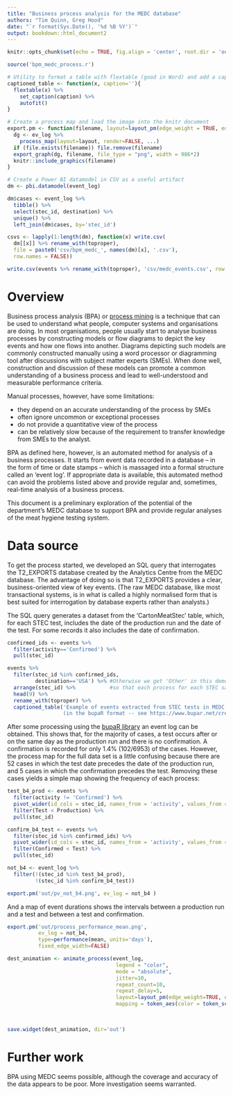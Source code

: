 ---
title: "Business process analysis for the MEDC database"
authors: "Tim Quinn, Greg Hood"
date: "`r format(Sys.Date(), '%d %B %Y')`"
output: bookdown::html_document2
---

```{r setup, include=FALSE}

knitr::opts_chunk$set(echo = TRUE, fig.align = 'center', root.dir = 'out')

source('bpm_medc_process.r')

# Utility to format a table with flextable (good in Word) and add a caption
captioned_table <- function(x, caption=''){
  flextable(x) %>% 
    set_caption(caption) %>% 
    autofit()
}

# Create a process map and load the image into the knitr document
export.pm <- function(filename, layout=layout_pm(edge_weight = TRUE, edge_cutoff = 20), ev_log=event_log, ...) {
  dg <- ev_log %>% 
    process_map(layout=layout, render=FALSE, ...)
  if (file.exists(filename)) file.remove(filename)
  export_graph(dg, filename, file_type = "png", width = 986*2)   
  knitr::include_graphics(filename)
}

# Create a Power BI datamodel in CSV as a useful artifact
dm <- pbi.datamodel(event_log)

dm$cases <- event_log %>% 
  tibble() %>% 
  select(stec_id, destination) %>% 
  unique() %>% 
  left_join(dm$cases, by='stec_id')

csvs <- lapply(1:length(dm), function(x) write.csv(
  dm[[x]] %>% rename_with(toproper), 
  file = paste0('csv/bpm_medc_', names(dm)[x], '.csv'),
  row.names = FALSE))

write.csv(events %>% rename_with(toproper), 'csv/medc_events.csv', row.names = FALSE)

```
# Overview {-}

Business process analysis (BPA) or [process mining](https://en.wikipedia.org/wiki/Process_mining) is a technique that can be used to understand what people, computer systems and organisations are doing. In most organisations, people usually start to analyse business processes by constructing models or flow diagrams to depict the key events and how one flows into another. Diagrams depicting such models are commonly constructed manually using a word processor or diagramming tool after discussions with subject matter experts (SMEs). When done well, construction and discussion of these models can promote a common understanding of a business process and lead to well-understood and measurable performance criteria.

Manual processes, however, have some limitations: 

* they depend on an accurate understanding of the process by SMEs
* often ignore uncommon or exceptional processes
* do not provide a quantitative view of the process
* can be relatively slow because of the requirement to transfer knowledge from SMEs to the analyst.

BPA as defined here, however, is an automated method for analysis of a business processes. It starts from event data recorded in a database -- in the form of time or date stamps -- which is massaged into a formal structure called an 'event log'. If appropriate data is available, this automated method can avoid the problems listed above and provide regular and, sometimes, real-time analysis of a business process.

This document is a preliminary exploration of the potential of the department's MEDC database to support BPA and provide regular analyses of the meat hygiene testing system. 


# Data source {-}

To get the process started, we developed an SQL query that interrogates the T2_EXPORTS database created by the Analytics Centre from the MEDC database. The advantage of doing so is that T2_EXPORTS provides a clear, business-oriented view of key events. (The raw MEDC database, like most transactional systems, is in what is called a highly normalised form that is best suited for interrogation by database experts rather than analysts.)

The SQL query generates a dataset from the 'CartonMeatStec' table, which, for each STEC test, includes the date of the production run and the date of the test. For some records it also includes the date of confirmation.


``` {r events, echo=FALSE }
  
confirmed_ids <- events %>% 
  filter(activity=='Confirmed') %>% 
  pull(stec_id)

events %>% 
  filter(stec_id %in% confirmed_ids,
         destination=='USA') %>% #Otherwise we get 'Other' in this demo, which is less informative
  arrange(stec_id) %>%           #so that each process for each STEC sample is contiguous
  head(9) %>% 
  rename_with(toproper) %>% 
  captioned_table('Example of events extracted from STEC tests in MEDC 
                  (in the bupaR format -- see https://www.bupar.net/creating_eventlogs.html).')

```

After some processing using the [bupaR library](https://www.bupar.net) an event log can be obtained. This shows that, for the majority of cases, a test occurs after or on the same day as the production run and there is no confirmation. A confirmation is recorded for only 1.4% (102/6953) of the cases. However, the process map for the full data set is a little confusing because there are 52 cases in which the test date precedes the date of the production run, and 5 cases in which the confirmation precedes the test. Removing these cases yields a simple map showing the frequency of each process:


```{r awkwardevents, echo=FALSE, message=FALSE, warning=FALSE}

test_b4_prod <- events %>% 
  filter(activity != 'Confirmed') %>% 
  pivot_wider(id_cols = stec_id, names_from = 'activity', values_from = 'start_datetime') %>% 
  filter(Test < Production) %>% 
  pull(stec_id)

confirm_b4_test <- events %>% 
  filter(stec_id %in% confirmed_ids) %>% 
  pivot_wider(id_cols = stec_id, names_from = 'activity', values_from = 'start_datetime') %>% 
  filter(Confirmed < Test) %>% 
  pull(stec_id)

not_b4 <- event_log %>% 
  filter(!(stec_id %in% test_b4_prod),
         !(stec_id %in% confirm_b4_test))

export.pm('out/pv_not_b4.png', ev_log = not_b4 )


```

And a map of event durations shows the intervals between a production run and a test and between a test and confirmation. 

```{r eventcounts, echo=FALSE, message=FALSE, warning=FALSE}


export.pm('out/process_performance_mean.png', 
          ev_log = not_b4,
          type=performance(mean, units='days'), 
          fixed_edge_width=FALSE)


```


```{r animation, echo=FALSE, fig.height=2, fig.width=7, message=FALSE, warning=FALSE}

dest_animation <- animate_process(event_log,
                                   legend = "color", 
                                   mode = "absolute",
                                   jitter=10,
                                   repeat_count=10,
                                   repeat_delay=5,
                                   layout=layout_pm(edge_weight=TRUE, edge_cutoff=2),
                                   mapping = token_aes(color = token_scale("destination", 
                                                                           scale = "ordinal",
                                                                           range = RColorBrewer::brewer.pal(8, "Paired"))))

save.widget(dest_animation, dir='out')

```

# Further work {-}

BPA using MEDC seems possible, although the coverage and accuracy of the data appears to be poor. More investigation seems warranted.
